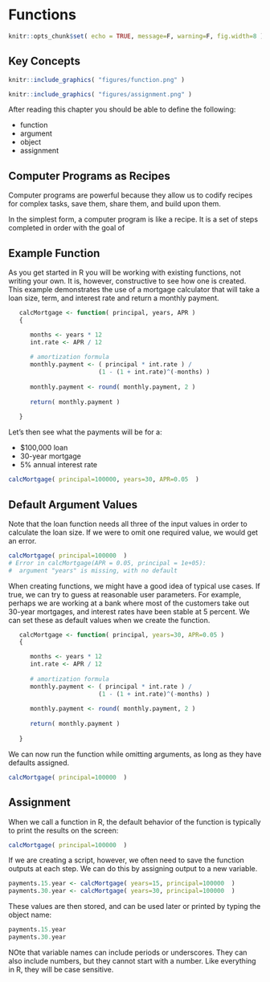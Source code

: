 # Functions


```r

knitr::opts_chunk$set( echo = TRUE, message=F, warning=F, fig.width=8 )

```



## Key Concepts

```r
knitr::include_graphics( "figures/function.png" )
```

```r
knitr::include_graphics( "figures/assignment.png" )
```

After reading this chapter you should be able to define the following:

* function
* argument
* object
* assignment



## Computer Programs as Recipes

Computer programs are powerful because they allow us to codify recipes for complex tasks, save them, share them, and build upon them. 

In the simplest form, a computer program is like a recipe. It is a set of steps completed in order with the goal of 

## Example Function

As you get started in R you will be working with existing functions, not writing your own. It is, however, constructive to see how one is created. This example demonstrates the use of a mortgage calculator that will take a loan size, term, and interest rate and return a monthly payment. 

```r
   calcMortgage <- function( principal, years, APR )
   {

      months <- years * 12
      int.rate <- APR / 12
      
      # amortization formula
      monthly.payment <- ( principal * int.rate ) / 
                         (1 - (1 + int.rate)^(-months) )
      
      monthly.payment <- round( monthly.payment, 2 )
      
      return( monthly.payment )
   
   }
```


Let's then see what the payments will be for a:

- $100,000 loan 
- 30-year mortgage 
- 5% annual interest rate 

```r
calcMortgage( principal=100000, years=30, APR=0.05  )
```

## Default Argument Values

Note that the loan function needs all three of the input values in order to calculate the loan size. If we were to omit one required value, we would get an error. 

```r
calcMortgage( principal=100000  )
# Error in calcMortgage(APR = 0.05, principal = 1e+05):  
#  argument "years" is missing, with no default 
```



When creating functions, we might have a good idea of typical use cases. If true, we can try to guess at reasonable user parameters. For example, perhaps we are working at a bank where most of the customers take out 30-year mortgages, and interest rates have been stable at 5 percent. We can set these as default values when we create the function. 

```r
   calcMortgage <- function( principal, years=30, APR=0.05 )
   {

      months <- years * 12
      int.rate <- APR / 12
      
      # amortization formula
      monthly.payment <- ( principal * int.rate ) / 
                         (1 - (1 + int.rate)^(-months) )
      
      monthly.payment <- round( monthly.payment, 2 )
      
      return( monthly.payment )
   
   }
```


We can now run the function while omitting arguments, as long as they have defaults assigned.

```r
calcMortgage( principal=100000  )
```



## Assignment

When we call a function in R, the default behavior of the function is typically to print the results on the screen:

```r
calcMortgage( principal=100000  )
```

If we are creating a script, however, we often need to save the function outputs at each step. We can do this by assigning output to a new variable.

```r
payments.15.year <- calcMortgage( years=15, principal=100000  )
payments.30.year <- calcMortgage( years=30, principal=100000  )
```

These values are then stored, and can be used later or printed by typing the object name:

```r
payments.15.year
payments.30.year
```

NOte that variable names can include periods or underscores. They can also include numbers, but they cannot start with a number. Like everything in R, they will be case sensitive. 



